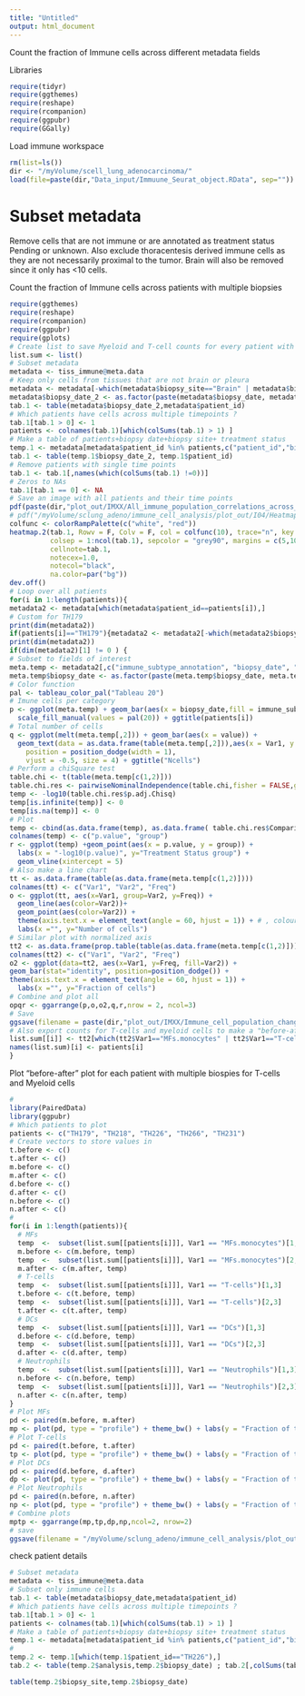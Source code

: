 ```yaml
---
title: "Untitled"
output: html_document
---
```


Count the fraction of Immune cells across different metadata fields 

Libraries 
```r
require(tidyr)
require(ggthemes)
require(reshape)
require(rcompanion)
require(ggpubr)
require(GGally)
```

Load immune workspace
```r
rm(list=ls())
dir <- "/myVolume/scell_lung_adenocarcinoma/"
load(file=paste(dir,"Data_input/Immuune_Seurat_object.RData", sep=""))
```

# Subset metadata 
Remove cells that are not immune or are annotated as treatment status Pending or unknown. Also 
exclude thoracentesis derived immune cells as they are not necessarily proximal to the tumor. Brain will also be removed 
since it only has <10 cells. 


Count the fraction of Immune cells across patients with multiple biopsies 
```r
require(ggthemes)
require(reshape)
require(rcompanion)
require(ggpubr)
require(gplots)
# Create list to save Myeloid and T-cell counts for every patient with multiple biopsies 
list.sum <- list()
# Subset metadata 
metadata <- tiss_immune@meta.data
# Keep only cells from tissues that are not brain or pleura 
metadata <- metadata[-which(metadata$biopsy_site=="Brain" | metadata$biopsy_site=="Pleura"),]
metadata$biopsy_date_2 <- as.factor(paste(metadata$biopsy_date, metadata$analysis))
tab.1 <- table(metadata$biopsy_date_2,metadata$patient_id)
# Which patients have cells across multiple timepoints ? 
tab.1[tab.1 > 0] <- 1
patients <- colnames(tab.1)[which(colSums(tab.1) > 1) ]
# Make a table of patients+biopsy date+biopsy site+ treatment status  
temp.1 <- metadata[metadata$patient_id %in% patients,c("patient_id","biopsy_date", "biopsy_site", "analysis", "biopsy_date_2")]
tab.1 <- table(temp.1$biopsy_date_2, temp.1$patient_id)
# Remove patients with single time points 
tab.1 <- tab.1[,names(which(colSums(tab.1) !=0))]
# Zeros to NAs
tab.1[tab.1 == 0] <- NA
# Save an image with all patients and their time points 
pdf(paste(dir,"plot_out/IMXX/All_immune_population_correlations_across_treatment.pdf", sep=""), width = 5, height = 5)
# pdf("/myVolume/sclung_adeno/immune_cell_analysis/plot_out/I04/Heatmap_of_patient_timepoints.pdf",10,10)
colfunc <- colorRampPalette(c("white", "red"))
heatmap.2(tab.1, Rowv = F, Colv = F, col = colfunc(10), trace="n", key = T,
          colsep = 1:ncol(tab.1), sepcolor = "grey90", margins = c(5,10), rowsep = 1:nrow(tab.1), 
          cellnote=tab.1,
          notecex=1.0,
          notecol="black",
          na.color=par("bg"))
dev.off()
# Loop over all patients 
for(i in 1:length(patients)){
metadata2 <- metadata[which(metadata$patient_id==patients[i]),]
# Custom for TH179
print(dim(metadata2))
if(patients[i]=="TH179"){metadata2 <- metadata2[-which(metadata2$biopsy_site=="LN"),]}
print(dim(metadata2))
if(dim(metadata2)[1] != 0 ) {
# Subset to fields of interest 
meta.temp <- metadata2[,c("immune_subtype_annotation", "biopsy_date", "biopsy_site", "analysis")]
meta.temp$biopsy_date <- as.factor(paste(meta.temp$biopsy_date, meta.temp$analysis))
# Color function
pal <- tableau_color_pal("Tableau 20")
# Imune cells per category
p <- ggplot(meta.temp) + geom_bar(aes(x = biopsy_date,fill = immune_subtype_annotation), position = "fill") + 
  scale_fill_manual(values = pal(20)) + ggtitle(patients[i])
# Total number of cells 
q <- ggplot(melt(meta.temp[,2])) + geom_bar(aes(x = value)) +
  geom_text(data = as.data.frame(table(meta.temp[,2])),aes(x = Var1, y = Freq, label=Freq), 
    position = position_dodge(width = 1),
    vjust = -0.5, size = 4) + ggtitle("Ncells")
# Perform a chiSquare test 
table.chi <- t(table(meta.temp[c(1,2)]))
table.chi.res <- pairwiseNominalIndependence(table.chi,fisher = FALSE,gtest  = FALSE,chisq  = TRUE,method = "fdr")
temp <- -log10(table.chi.res$p.adj.Chisq)
temp[is.infinite(temp)] <- 0
temp[is.na(temp)] <- 0
# Plot 
temp <- cbind(as.data.frame(temp), as.data.frame( table.chi.res$Comparison))
colnames(temp) <- c("p.value", "group")
r <- ggplot(temp) +geom_point(aes(x = p.value, y = group)) + 
  labs(x = "-log10(p.value)", y="Treatment Status group") + 
  geom_vline(xintercept = 5)
# Also make a line chart 
tt <- as.data.frame(table(as.data.frame(meta.temp[c(1,2)])))
colnames(tt) <- c("Var1", "Var2", "Freq")
o <- ggplot(tt, aes(x=Var1, group=Var2, y=Freq)) +
  geom_line(aes(color=Var2))+
  geom_point(aes(color=Var2)) + 
  theme(axis.text.x = element_text(angle = 60, hjust = 1)) + # , colour = col.imm.generic
  labs(x ="", y="Number of cells") 
# Similar plot with normalized axis 
tt2 <- as.data.frame(prop.table(table(as.data.frame(meta.temp[c(1,2)])),margin = 2))
colnames(tt2) <- c("Var1", "Var2", "Freq")
o2 <- ggplot(data=tt2, aes(x=Var1, y=Freq, fill=Var2)) +
geom_bar(stat="identity", position=position_dodge()) + 
theme(axis.text.x = element_text(angle = 60, hjust = 1)) + 
  labs(x ="", y="Fraction of cells")
# Combine and plot all 
opqr <- ggarrange(p,o,o2,q,r,nrow = 2, ncol=3) 
# Save 
ggsave(filename = paste(dir,"plot_out/IMXX/Immune_cell_population_changes_multiple_biopsies_",patients[i], ".pdf", sep="") , plot = opqr, width = 17, height = 10)}
# Also export counts for T-cells and myeloid cells to make a "before-after" plot 
list.sum[[i]] <- tt2[which(tt2$Var1=="MFs.monocytes" | tt2$Var1=="T-cells" | tt2$Var1=="DCs" | tt2$Var1=="Neutrophils"),]
names(list.sum)[i] <- patients[i]
}
```

Plot "before-after" plot for each patient with multiple biospies for T-cells and Myeloid cells 
```r
# 
library(PairedData)
library(ggpubr)
# Which patients to plot 
patients <- c("TH179", "TH218", "TH226", "TH266", "TH231")
# Create vectors to store values in 
t.before <- c()
t.after <- c() 
m.before <- c()
m.after <- c() 
d.before <- c()
d.after <- c() 
n.before <- c()
n.after <- c() 
# 
for(i in 1:length(patients)){
  # MFs
  temp  <-  subset(list.sum[[patients[i]]], Var1 == "MFs.monocytes")[1,3]
  m.before <- c(m.before, temp)
  temp  <-  subset(list.sum[[patients[i]]], Var1 == "MFs.monocytes")[2,3]
  m.after <- c(m.after, temp)
  # T-cells 
  temp  <-  subset(list.sum[[patients[i]]], Var1 == "T-cells")[1,3]
  t.before <- c(t.before, temp)
  temp  <-  subset(list.sum[[patients[i]]], Var1 == "T-cells")[2,3]
  t.after <- c(t.after, temp)
  # DCs 
  temp  <-  subset(list.sum[[patients[i]]], Var1 == "DCs")[1,3]
  d.before <- c(d.before, temp)
  temp  <-  subset(list.sum[[patients[i]]], Var1 == "DCs")[2,3]
  d.after <- c(d.after, temp)
  # Neutrophils 
  temp  <-  subset(list.sum[[patients[i]]], Var1 == "Neutrophils")[1,3]
  n.before <- c(n.before, temp)
  temp  <-  subset(list.sum[[patients[i]]], Var1 == "Neutrophils")[2,3]
  n.after <- c(n.after, temp)
}
# Plot MFs
pd <- paired(m.before, m.after)
mp <- plot(pd, type = "profile") + theme_bw() + labs(y = "Fraction of total immune cells", title="Myeloid cells")
# Plot T-cells 
pd <- paired(t.before, t.after)
tp <- plot(pd, type = "profile") + theme_bw() + labs(y = "Fraction of total immune cells", title="T-cells")
# Plot DCs
pd <- paired(d.before, d.after)
dp <- plot(pd, type = "profile") + theme_bw() + labs(y = "Fraction of total immune cells", title="DCs")
# Plot Neutrophils
pd <- paired(n.before, n.after)
np <- plot(pd, type = "profile") + theme_bw() + labs(y = "Fraction of total immune cells", title="Neutrophils")
# Combine plots 
mptp <- ggarrange(mp,tp,dp,np,ncol=2, nrow=2) 
# save 
ggsave(filename = "/myVolume/sclung_adeno/immune_cell_analysis/plot_out/I04/Immune-cells_before_after_multiple_biopsies.pdf" , plot = mptp, width = 15, height = 10)
```


check patient details 
```r
# Subset metadata 
metadata <- tiss_immune@meta.data
# Subset only immune cells 
tab.1 <- table(metadata$biopsy_date,metadata$patient_id)
# Which patients have cells across multiple timepoints ? 
tab.1[tab.1 > 0] <- 1
patients <- colnames(tab.1)[which(colSums(tab.1) > 1) ]
# Make a table of patients+biopsy date+biopsy site+ treatment status  
temp.1 <- metadata[metadata$patient_id %in% patients,c("patient_id","biopsy_date", "biopsy_site", "analysis")]
# 
temp.2 <- temp.1[which(temp.1$patient_id=="TH226"),]
tab.2 <- table(temp.2$analysis,temp.2$biopsy_date) ; tab.2[,colSums(tab.2) != 0]

table(temp.2$biopsy_site,temp.2$biopsy_date)
```
